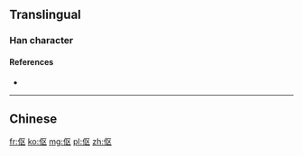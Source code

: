 {{also|傴}}
==Translingual==

===Han character===
{{Han char|rn=9|rad=人|as=04|sn=6|four=|canj=人尸大 (OSK), X人尸大 (XOSK)|ids=⿰[[亻]][[区]]}}

====References====
* {{Han ref|kx=0096.121|dkj=00461|dj=0204.120|hdz=10120.010|uh=4F1B|ud=20251}}

----

==Chinese==
{{zh-see|傴}}

[[fr:伛]]
[[ko:伛]]
[[mg:伛]]
[[pl:伛]]
[[zh:伛]]